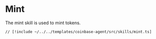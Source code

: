 # Mint

The mint skill is used to mint tokens.

```tsx [src/skills/mint.ts]
// [!include ~/../../templates/coinbase-agent/src/skills/mint.ts]
```
